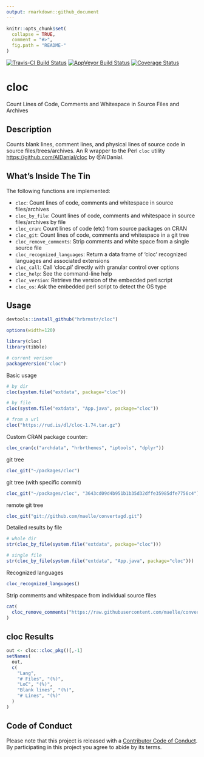 ```yaml
---
output: rmarkdown::github_document
---
```


<!-- README.md is generated from README.Rmd. Please edit that file -->

```r
knitr::opts_chunk$set(
  collapse = TRUE,
  comment = "#>",
  fig.path = "README-"
)
```

[![Travis-CI Build Status](https://travis-ci.org/hrbrmstr/cloc.svg?branch=master)](https://travis-ci.org/hrbrmstr/cloc) 
[![AppVeyor Build Status](https://ci.appveyor.com/api/projects/status/github/hrbrmstr/cloc?branch=master&svg=true)](https://ci.appveyor.com/project/hrbrmstr/cloc) 
[![Coverage Status](https://img.shields.io/codecov/c/github/hrbrmstr/cloc/master.svg)](https://codecov.io/github/hrbrmstr/cloc?branch=master)

# cloc

Count Lines of Code, Comments and Whitespace in Source Files and Archives

## Description

Counts blank lines, comment lines, and physical lines of source code in source 
files/trees/archives. An R wrapper to the Perl `cloc` utility 
<https://github.com/AlDanial/cloc> by @AlDanial.

## What's Inside The Tin

The following functions are implemented:

- `cloc`:	Count lines of code, comments and whitespace in source files/archives
- `cloc_by_file`:	Count lines of code, comments and whitespace in source files/archives by file
- `cloc_cran`:	Count lines of code (etc) from source packages on CRAN
- `cloc_git`:	Count lines of code, comments and whitespace in a git tree
- `cloc_remove_comments`:	Strip comments and white space from a single source file
- `cloc_recognized_languages`:	Return a data frame of 'cloc' recognized languages and associated extensions
- `cloc_call`:	Call 'cloc.pl' directly with granular control over options
- `cloc_help`:	See the command-line help 
- `cloc_version`:	Retrieve the version of the embedded perl script
- `cloc_os`:	Ask the embedded perl script to detect the OS type

## Usage

```r
devtools::install_github("hrbrmstr/cloc")
```

```r
options(width=120)
```

```r
library(cloc)
library(tibble)

# current verison
packageVersion("cloc")
```

Basic usage

```r
# by dir
cloc(system.file("extdata", package="cloc"))

# by file
cloc(system.file("extdata", "App.java", package="cloc"))

# from a url
cloc("https://rud.is/dl/cloc-1.74.tar.gz")
```

Custom CRAN package counter:

```r
cloc_cran(c("archdata", "hrbrthemes", "iptools", "dplyr"))
```

git tree 

```r
cloc_git("~/packages/cloc")
```

git tree (with specific commit)

```r
cloc_git("~/packages/cloc", "3643cd09d4b951b1b35d32dffe35985dfe7756c4")
```

remote git tree

```r
cloc_git("git://github.com/maelle/convertagd.git")
```

Detailed results by file

```r
# whole dir
str(cloc_by_file(system.file("extdata", package="cloc")))

# single file
str(cloc_by_file(system.file("extdata", "App.java", package="cloc")))
```

Recognized languages

```r
cloc_recognized_languages()
```

Strip comments and whitespace from individual source files

```r
cat(
  cloc_remove_comments("https://raw.githubusercontent.com/maelle/convertagd/master/README.Rmd")
)
```

## cloc Results

```r
out <- cloc::cloc_pkg()[,-1]
setNames(
  out, 
  c(
    "Lang",
    "# Files", "(%)",
    "LoC", "(%)",
    "Blank lines", "(%)",
    "# Lines", "(%)"
  )
)
```

## Code of Conduct

Please note that this project is released with a [Contributor Code of Conduct](CONDUCT.md). 
By participating in this project you agree to abide by its terms.
